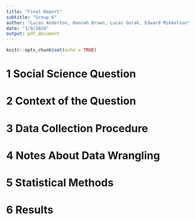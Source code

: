 ```yaml
---
title: "Final Report"
subtitle: "Group 6"
author: "Lucas Anderton, Hannah Brown, Lucas Gorak, Edward Mikkelson"
date: "1/9/2020"
output: pdf_document
---
```


```r
knitr::opts_chunk$set(echo = TRUE)
```

# 1 Social Science Question

# 2 Context of the Question

# 3 Data Collection Procedure

# 4 Notes About Data Wrangling

# 5 Statistical Methods

# 6 Results